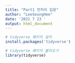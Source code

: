 ```yaml
---
title: "Part1 전처리 입문"
author: "LeeSeungHee"
date: '2021 7 23 '
output: html_document
---
```


```r
# tidyverse 패키지 설치
install.packages('tidyverse')
```

```r
# tidyverse 패키지 불러오기
library(tidyverse)
```

